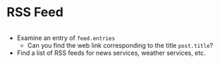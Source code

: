 # RSS Feed {#rssfeed}

```python
```

* Examine an entry of `feed.entries`
  - Can you find the web link corresponding to the title `post.title`?

* Find a list of RSS feeds for news services, weather services, etc.